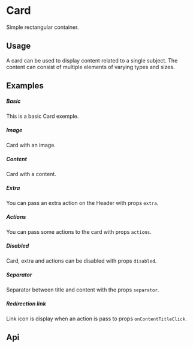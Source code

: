
<Meta of={KitCardStories} />

# Card

Simple rectangular container.

## Usage

A card can be used to display content related to a single subject. The content can consist of multiple elements of varying types and sizes.

## Examples

##### Basic
This is a basic Card exemple.

<CustomCanvas content={Exemples.Basic} source={Sources.Basic} id="template-basic"/>

##### Image
Card with an image.

<CustomCanvas content={Exemples.WithImage} source={Sources.WithImage} id="template-with-image"/>

##### Content
Card with a content.

<CustomCanvas content={Exemples.WithContent} source={Sources.WithContent} id="template-with-content"/>

##### Extra
You can pass an extra action on the Header with props `extra`.

<CustomCanvas content={Exemples.Extra} source={Sources.Extra} id="template-extra"/>

##### Actions
You can pass some actions to the card with props `actions`.

<CustomCanvas content={Exemples.Actions} source={Sources.Actions} id="template-actions"/>

##### Disabled
Card, extra and actions can be disabled with props `disabled`.

<CustomCanvas content={Exemples.Disabled} source={Sources.Disabled} id="template-disabled"/>

##### Separator
Separator between title and content with the props `separator`.

<CustomCanvas content={Exemples.Separator} source={Sources.Separator} id="template-separator"/>

##### Redirection link
Link icon is display when an action is pass to props `onContentTitleClick`.

<CustomCanvas content={Exemples.Link} source={Sources.Link} id="template-link"/>

## Api

<Canvas of={KitCardStories.Api} />

<Controls of={KitCardStories.Api} />
